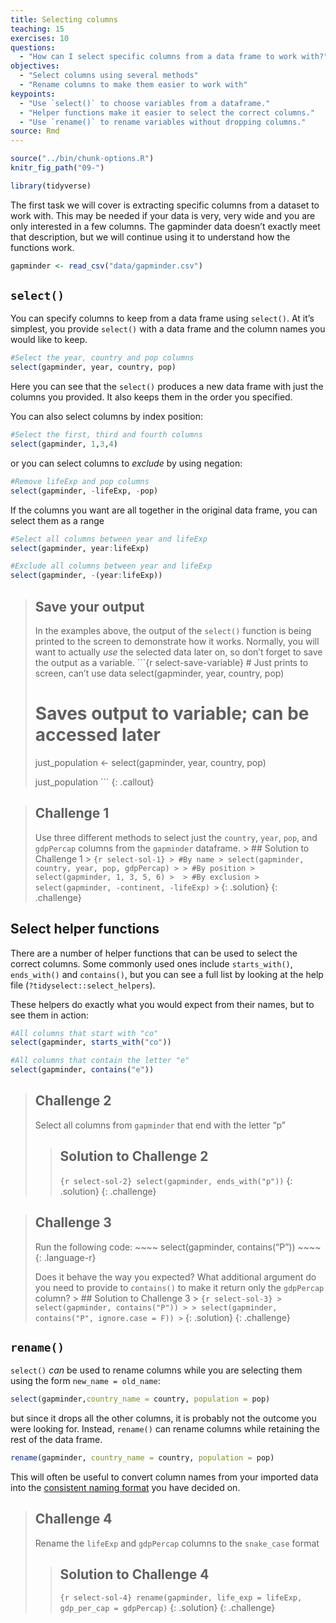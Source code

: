 ```yaml
---
title: Selecting columns
teaching: 15
exercises: 10
questions:
  - "How can I select specific columns from a data frame to work with?"
objectives:
  - "Select columns using several methods"
  - "Rename columns to make them easier to work with"
keypoints:
  - "Use `select()` to choose variables from a dataframe."
  - "Helper functions make it easier to select the correct columns."
  - "Use `rename()` to rename variables without dropping columns."
source: Rmd
---
```


```r
source("../bin/chunk-options.R")
knitr_fig_path("09-")

library(tidyverse)
```

The first task we will cover is extracting specific columns from a dataset to work with. This 
may be needed if your data is very, very wide and you are only interested in a few columns. The 
gapminder data doesn't exactly meet that description, but we will continue using it to understand 
how the functions work.

```r
gapminder <- read_csv("data/gapminder.csv")
```

## `select()`

You can specify columns to keep from a data frame using `select()`. At it's simplest, you provide 
`select()` with a data frame and the column names you would like to keep.

```r
#Select the year, country and pop columns
select(gapminder, year, country, pop)
```

Here you can see that the `select()` produces a new data frame with just the columns you provided. 
It also keeps them in the order you specified.

You can also select columns by index position:

```r
#Select the first, third and fourth columns
select(gapminder, 1,3,4)
```

or you can select columns to *exclude* by using negation:

```r
#Remove lifeExp and pop columns
select(gapminder, -lifeExp, -pop)
```

If the columns you want are all together in the original data frame, you can select them as a range

```r
#Select all columns between year and lifeExp
select(gapminder, year:lifeExp)

#Exclude all columns between year and lifeExp
select(gapminder, -(year:lifeExp))
```

> ## Save your output
> In the examples above, the output of the `select()` function is being printed to the screen to 
> demonstrate how it works. Normally, you will want to actually *use* the selected data later on, so
> don't forget to save the output as a variable.
> ```{r select-save-variable}
> # Just prints to screen, can't use data
> select(gapminder, year, country, pop)
> 
> # Saves output to variable; can be accessed later
> just_population <- select(gapminder, year, country, pop)
> 
> just_population
> ```
{: .callout}


> ## Challenge 1
> Use three different methods to select just the `country`, `year`, `pop`, and `gdpPercap` columns 
> from the `gapminder` dataframe.
> > ## Solution to Challenge 1
> > ```{r select-sol-1}
> > #By name
> > select(gapminder, country, year, pop, gdpPercap)
> >
> > #By position
> > select(gapminder, 1, 3, 5, 6)
> > 
> > #By exclusion
> > select(gapminder, -continent, -lifeExp)
> > ```
> {: .solution}
{: .challenge}

## Select helper functions

There are a number of helper functions that can be used to select the correct columns. Some commonly
used ones include `starts_with()`, `ends_with()` and `contains()`, but you can see a full list by 
looking at the help file (`?tidyselect::select_helpers`).

These helpers do exactly what you would expect from their names, but to see them in action:

```r
#All columns that start with "co"
select(gapminder, starts_with("co"))

#All columns that contain the letter "e"
select(gapminder, contains("e"))
```

> ## Challenge 2
> Select all columns from `gapminder` that end with the letter "p"
>
> > ## Solution to Challenge 2
> > ```{r select-sol-2}
> > select(gapminder, ends_with("p"))
> > ```
> {: .solution}
{: .challenge}

> ## Challenge 3
> Run the following code:
> ~~~~
> select(gapminder, contains("P"))
> ~~~~
> {: .language-r}
>
> Does it behave the way you expected? What additional argument do you need to provide to `contains()`
> to make it return only the `gdpPercap` column?
> > ## Solution to Challenge 3
> > ```{r select-sol-3}
> > select(gapminder, contains("P"))
> >
> > select(gapminder, contains("P", ignore.case = F))
> > ```
> {: .solution}
{: .challenge}

## `rename()`

`select()` *can* be used to rename columns while you are selecting them using the form 
`new_name = old_name`:

```r
select(gapminder,country_name = country, population = pop)
```

but since it drops all the other columns, it is probably not the outcome you were looking for. 
Instead, `rename()` can rename columns while retaining the rest of the data frame.

```r
rename(gapminder, country_name = country, population = pop)
```

This will often be useful to convert column names from your imported data into the 
[consistent naming format]({{ page.root }}{% link _episodes/02-Using-R.md %}#naming-conventions) you
have decided on.

> ## Challenge 4
> Rename the `lifeExp` and `gdpPercap` columns to the `snake_case` format
>
> > ## Solution to Challenge 4
> > ```{r select-sol-4}
> > rename(gapminder, life_exp = lifeExp, gdp_per_cap = gdpPercap)
> > ```
> {: .solution}
{: .challenge}